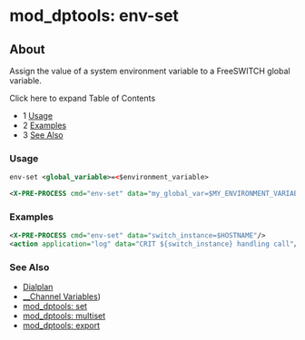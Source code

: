 
# mod_dptools: env-set 

 

## About

Assign the value of a system environment variable to a FreeSWITCH global variable.

  
Click here to expand Table of Contents

* 1 [Usage](#usage)
* 2 [Examples](#examples)
* 3 [See Also](#see-also)

### Usage

```xml
env-set <global_variable>=<$environment_variable>

<X-PRE-PROCESS cmd="env-set" data="my_global_var=$MY_ENVIRONMENT_VARIABLE"/>
```

  
### Examples

```xml
<X-PRE-PROCESS cmd="env-set" data="switch_instance=$HOSTNAME"/>
<action application="log" data="CRIT ${switch_instance} handling call"/>

```

  
### See Also

* [Dialplan](../../Dialplan/index.mdx#about)
* [\_\_Channel Variables](../../Dialplan/Variables-Archive/x__Channel-Variables_1048892.mdx))
* [mod\_dptools: set](./6586661.mdx#about)
* [mod\_dptools: multiset](./6586655.mdx#about)
* [mod\_dptools: export](./6586592.mdx#about)



